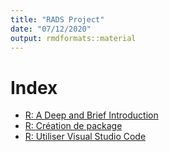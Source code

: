 ```yaml
---
title: "RADS Project"
date: "07/12/2020"
output: rmdformats::material
---
```


# Index

* [R: A Deep and Brief Introduction](./Brief-and-Deep-Introduction.html)
* [R: Création de package](./create-package.html)
* [R: Utiliser Visual Studio Code](./use-vscode.html)